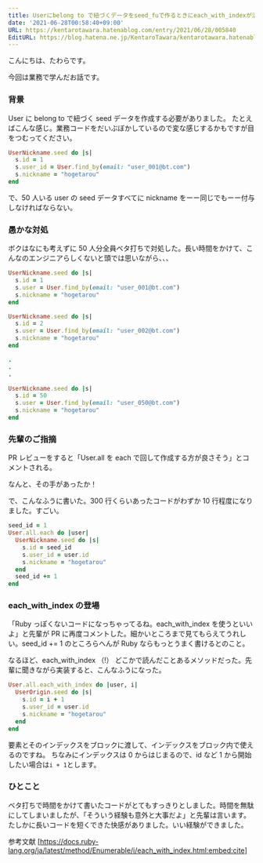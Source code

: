 ```yaml
---
title: Userにbelong to で紐づくデータをseed_fuで作るときにeach_with_indexが活躍した
date: '2021-06-28T00:58:40+09:00'
URL: https://kentarotawara.hatenablog.com/entry/2021/06/28/005840
EditURL: https://blog.hatena.ne.jp/KentaroTawara/kentarotawara.hatenablog.com/atom/entry/26006613780155327
---
```


こんにちは、たわらです。

今回は業務で学んだお話です。

### 背景

User に belong to で紐づく seed データを作成する必要がありました。
たとえばこんな感じ。業務コードをだいぶぼかしているので変な感じするかもですが目をつむってください。

```ruby
UserNickname.seed do |s|
  s.id = 1
  s.user_id = User.find_by(email: "user_001@bt.com")
  s.nickname = "hogetarou"
end
```

で、50 人いる user の seed データすべてに nickname をーー同じでもーー付与しなければならない。

### 愚かな対処

ボクはなにも考えずに 50 人分全員ベタ打ちで対処した。長い時間をかけて、こんなのエンジニアらしくないと頭では思いながら、、、

```ruby
UserNickname.seed do |s|
  s.id = 1
  s.user = User.find_by(email: "user_001@bt.com")
  s.nickname = "hogetarou"
end

UserNickname.seed do |s|
  s.id = 2
  s.user = User.find_by(email: "user_002@bt.com")
  s.nickname = "hogetarou"
end

.
.
.

UserNickname.seed do |s|
  s.id = 50
  s.user = User.find_by(email: "user_050@bt.com")
  s.nickname = "hogetarou"
end

```

### 先輩のご指摘

PR レビューをすると「User.all を each で回して作成する方が良さそう」とコメントされる。

なんと、その手があったか！

で、こんなふうに書いた。300 行くらいあったコードがわずか 10 行程度になりました。すごい。

```ruby
seed_id = 1
User.all.each do |user|
  UserNickname.seed do |s|
    s.id = seed_id
    s.user_id = user.id
    s.nickname = "hogetarou"
  end
  seed_id += 1
end
```

### each_with_index の登場

「Ruby っぽくないコードになっちゃってるね。each_with_index を使うといいよ」と先輩が PR に再度コメントした。細かいところまで見てもらえてうれしい。seed_id += 1 のところらへんが Ruby ならもっとうまく書けるとのこと。

なるほど、each_with_index （!） どこかで読んだことあるメソッドだった。先輩に聞きながら実装すると、こんなふうになった。

```ruby
User.all.each_with_index do |user, i|
  UserOrigin.seed do |s|
    s.id = i + 1
    s.user_id = user.id
    s.nickname = "hogetarou"
  end
end
```

要素とそのインデックスをブロックに渡して、インデックスをブロック内で使えるのですね。
ちなみにインデックスは 0 からはじまるので、id など 1 から開始したい場合は`i + 1`とします。

### ひとこと

ベタ打ちで時間をかけて書いたコードがとてもすっきりとしました。時間を無駄にしてしまいましたが、「そういう経験も意外と大事だよ」と先輩は言います。たしかに長いコードを短くできた快感がありました。いい経験ができました。

参考文献
[https://docs.ruby-lang.org/ja/latest/method/Enumerable/i/each_with_index.html:embed:cite]
